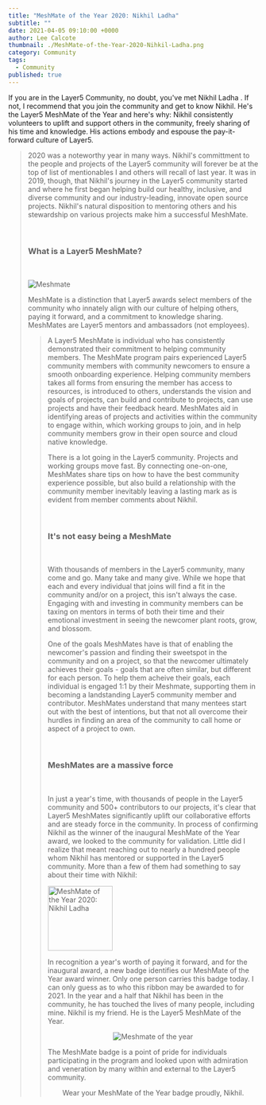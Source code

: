 ---
title: "MeshMate of the Year 2020: Nikhil Ladha"
subtitle: ""
date: 2021-04-05 09:10:00 +0000
author: Lee Calcote
thumbnail: ./MeshMate-of-the-Year-2020-Nihkil-Ladha.png
category: Community
tags:
  - Community
published: true
---



<BlogWrapper>

<p>
  If you are in the Layer5 Community, no doubt, you've met
  <Link to="/community/members/nikhil-ladha" className="highlight">
    Nikhil Ladha
  </Link>. If not, I recommend that you join the community and get to know Nikhil.
  He's the Layer5 MeshMate of the Year and here's why: Nikhil consistently volunteers
  to uplift and support others in the community, freely sharing of his time and knowledge.
  His actions embody and espouse the pay-it-forward culture of Layer5.
</p>

<Blockquote
  quote="It is beautiful how you always respond to messages in the newcomer's channel and try to sort out issues or questions asked. I can personally relate to your kind heart, on the particular times you got on a call with me as a newcomer then and helped me sort out my problems while being so patient and amazing. You really deserve this award Nikhil, and a big congratulations to you!"
  person="Prateek Tripathy"
/>

2020 was a noteworthy year in many ways. Nikhil's committment to the people and projects of the Layer5 community will forever be at the top of list of mentionables I and others will recall of last year. It was in 2019, though, that <Link to="/blog/community/my-journey-from-a-contributor-to-a-maintainer">Nikhil's journey</Link> in the Layer5 community started and where he first began helping build our healthy, inclusive, and <Link to="/community" className="highlight">diverse community</Link> and our industry-leading, innovate <Link to="/projects" className="highlight">open source projects</Link>. Nikhil's natural disposition to mentoring others and his stewardship on various projects make him a successful MeshMate.

<h3 style="padding:2rem 0;">What is a Layer5 MeshMate?</h3>

<img src={MeshMate} className="left" alt="Meshmate" />
<p>
  <Link className="highlight" to="/community/meshmates">
    MeshMate
  </Link>
  is a distinction that Layer5 awards select members of the community who innately
  align with our culture of helping others, paying it forward, and a commitment to
  knowledge sharing. MeshMates are Layer5 mentors and ambassadors (not employees).
</p>

<Blockquote
  style="position:relative;"
  quote="Congratulations on the MeshMate of the Year Award, Nikhil, a well-deserved honor for a distinguished gentleman. When I was having a look at the Layer5 community, your member experience blog post stood out and was one of the main reasons for me to join the community. Within the community, it is apparent that your guidance, support, and contributions are very much appreciated. Keep up the excellent work!"
  person="Michael Gfeller"
/>

<p>
  A Layer5 MeshMate is individual who has consistently demonstrated their
  commitment to helping community members. The MeshMate program pairs
  experienced Layer5 community members with community newcomers to ensure a
  smooth onboarding experience. Helping community members takes all forms from
  ensuring the member has access to resources, is introduced to others,
  understands the vision and goals of projects, can build and contribute to
  projects, can use projects and have their feedback heard. MeshMates aid in
  identifying areas of projects and activities within the community to engage
  within, which working groups to join, and in help community members grow in
  their open source and cloud native knowledge.
</p>

<p>
  There is a lot going in the Layer5 community. Projects and working groups move
  fast. By connecting one-on-one, MeshMates share tips on how to have the best
  community experience possible, but also build a relationship with the
  community member inevitably leaving a lasting mark as is evident from member
  comments about Nikhil.
</p>

<h3 style="padding:2rem 0;">It's not easy being a MeshMate</h3>

<p>
  With thousands of members in the Layer5 community, many come and go. Many take
  and many give. While we hope that each and every individual that joins will
  find a fit in the community and/or on a project, this isn't always the case.
  <BlockquoteAlt
    style="width:100%;"
    style="position:relative;"
    quote="The dedication you have shown on the way to this achievement is impressive, Nikhil. People like you are the key to the great community at Layer5."
    person="Rodolfo"
  />
  Engaging with and investing in community members can be taxing on mentors in
  terms of both their time and their emotional investment in seeing the newcomer
  plant roots, grow, and blossom.
</p>

<p>
  One of the goals MeshMates have is that of enabling the newcomer's passion and
  finding their sweetspot in the community and on a project, so that the
  newcomer ultimately achieves their goals - goals that are often similar, but
  different for each person. To help them acheive their goals, each individual
  is engaged 1:1 by their Meshmate, supporting them in becoming a landstanding
  Layer5 community member and contributor. MeshMates understand that many
  mentees start out with the best of intentions, but that not all overcome their
  hurdles in finding an area of the community to call home or aspect of a
  project to own.
</p>

<BlockquoteAlt
  style="width:100%;"
  style="position:relative;"
  quote="Congratulations on being our community maintainer superstar, Nikhil. You has done a great job on our new Layer5 site and your infinite patience on communicating with everyone sets you apart as an awesome community ambassador."
  person="Aisuko Li"
/>

<h3 style="padding:2rem 0;">MeshMates are a massive force</h3>
<p>
  In just a year's time, with thousands of people in the Layer5 community and
  500+ contributors to our projects, it's clear that Layer5 MeshMates
  significantly uplift our collaborative efforts and are steady force in the
  community. In process of confirming Nikhil as the winner of the inaugural
  MeshMate of the Year award, we looked to the community for validation. Little
  did I realize that meant reaching out to nearly a hundred people whom Nikhil
  has mentored or supported in the Layer5 community. More than a few of them had
  something to say about their time with Nikhil:
</p>

<div className="responsive-blog">
  <Blockquote quote="Nikhil, your Meshery journey probably started in an unbuilt way. Each time you help others to start this awesome journey, you construct a better journey for all, a better way to help others. Thanks for everything!"
  person="Jesus" />

<Blockquote
  quote="Congratulations Nikhil. You deserve this title and more. You've been a continuous and steady force in the community and one of the sole reasons why any of our website codebases are still readable :) I admire you both, as an engineer and as a person for the sheer amount of patience you show towards any new member. Thank you for always being a dependable pillar in the community!"
  person="Shriti"
/>

  <Blockquote quote="Nikhil has been a great guide for me throughout my journey from a contributor to a maintainer. He truly deserves the MeshMate of the Year award." person="Jash" />
</div>

<div className="responsive-blog">
  <Blockquote quote="Nikhil has been a strong positive force driving the community in the right direction, most generous with the crowd. He not only does take initiative but also gets it done with perfection. His support has made the Layer5 community stronger and we are forever grateful for your contribution. Your commitment to excellence has inspired others." person="Abishek" />

<Blockquote
  quote="Congratulations Mate. It's been a long time coming. Honestly, how do you manage your time. I think it's safe to say that if it weren't for your reviews, half of the codebase in the Meshery UI would be unreadable for new contributors, including my initial commits. Even though we haven't interacted much, you have been a great inspiration and I hope that you keep being that inspiration for others joining Layer5."
  person="Dhruv"
/>

  <Blockquote quote="Hi Mate! Thank you for all your extra effort. Like the alpha wolf, you look after everyone in your pack. The MeshMate of the Year is just a small term, you are the star of the Layer5 community who shines and inspires us every single day. You deserve this recognition and I hope you experience both happiness and comfort. Thanks for always being willing to lend a hand and deliver high-quality work, your work ethic is enviable." person="Kelechi" />
</div>

<div className="responsive-blog">
  <Blockquote quote="A big congratulations on being the MeshMate of the Year. You have been absolutely fantastic, I am so privileged to get in touch with you. I cannot count the number of times you have helped nervous and inexperienced newcomers like me get their first contributions to Layer5 and make it feel like one big family. Your name is a testimony for being 'complete' and you truly are a complete person. Thank you for everything you have done." person="Ruth" />

<Blockquote
  quote="Nikhil is a really great maintainer and all the interactions with him have always been super great!"
  person="Vinayak"
/>

  <Blockquote quote="Nikhil Ladha is a very knowledgeable person considering all the various contributions that he made to Meshery. He was also very kind to review something that I had written and provided feedback and suggestions to improve it. He once exhibited to the team one of his creations for which he had won an award. He is certainly a very great asset to the team both as a contributor and as a MeshMate." person="Vijay" />
</div>

<div className="responsive-blog">
  <Blockquote quote="Congratulations Nikhil for getting the MeshMate of the Year Award. Thanks for your extremely valuable contributions and also thank you for your patient guidance to the newcomers :)" person="Utkarsh" />

<Blockquote
  quote="Great working with Nikhil, great guy, always up and doing. Congratulations on the MeshMate of the Year"
  person="Augustine"
/>

  <Blockquote quote="Congratulations Nikhil! No one deserves this more than you. Thank you, for always helping me and helping me become a contributor to MeshMate myself :)" person="Tanuj" />
</div>

<img
  style="width:130px;"
  className="right"
  src={MMoY2020}
  alt="MeshMate of the Year 2020: Nikhil Ladha"
/>
<p>
  In recognition a year's worth of paying it forward, and for the inaugural
  award, a new badge identifies our MeshMate of the Year award winner. Only one
  person carries this badge today. I can only guess as to who this ribbon may be
  awarded to for 2021. In the year and a half that Nikhil has been in the
  community, he has touched the lives of many people, including mine. Nikhil is
  my friend. He is the Layer5 MeshMate of the Year.
</p>

<div style="text-align: center;">
  <img className="meshmate-img" src={MMOYNikhil} alt="Meshmate of the year" />
</div>

<p>
  The MeshMate badge is a point of pride for individuals participating in the
  program and looked upon with admiration and veneration by many within and
  external to the Layer5 community.
</p>

<p style="text-align:center;">
  Wear your MeshMate of the Year badge proudly, Nikhil.
</p>

</BlogWrapper>
